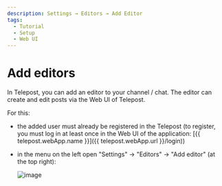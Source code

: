 ```yaml
---
description: Settings → Editors → Add Editor
tags:
  - Tutorial
  - Setup
  - Web UI
---
```


# Add editors

In Telepost, you can add an editor to your channel / chat. The editor can create and edit posts via the Web UI of Telepost.

For this:

* the added user must already be registered in the Telepost (to register, you must log in at least once in the Web UI of the application: [{{ telepost.webApp.name }}]({{ telepost.webApp.url }}/login))

* in the menu on the left open "Settings" → "Editors" → "Add editor" (at the top right):

  ![image](/images/108608579-e8280880-73d8-11eb-8c60-b0a0317869cd.png)
